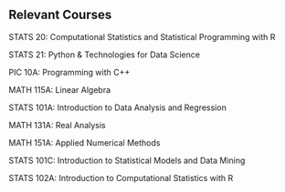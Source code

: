 ## Relevant Courses

STATS 20: Computational Statistics and Statistical Programming with R

STATS 21:  Python & Technologies for Data Science

PIC 10A: Programming with C++

MATH 115A: Linear Algebra

STATS 101A: Introduction to Data Analysis and Regression

MATH 131A: Real Analysis

MATH 151A: Applied Numerical Methods

STATS 101C: Introduction to Statistical Models and Data Mining

STATS 102A: Introduction to Computational Statistics with R

